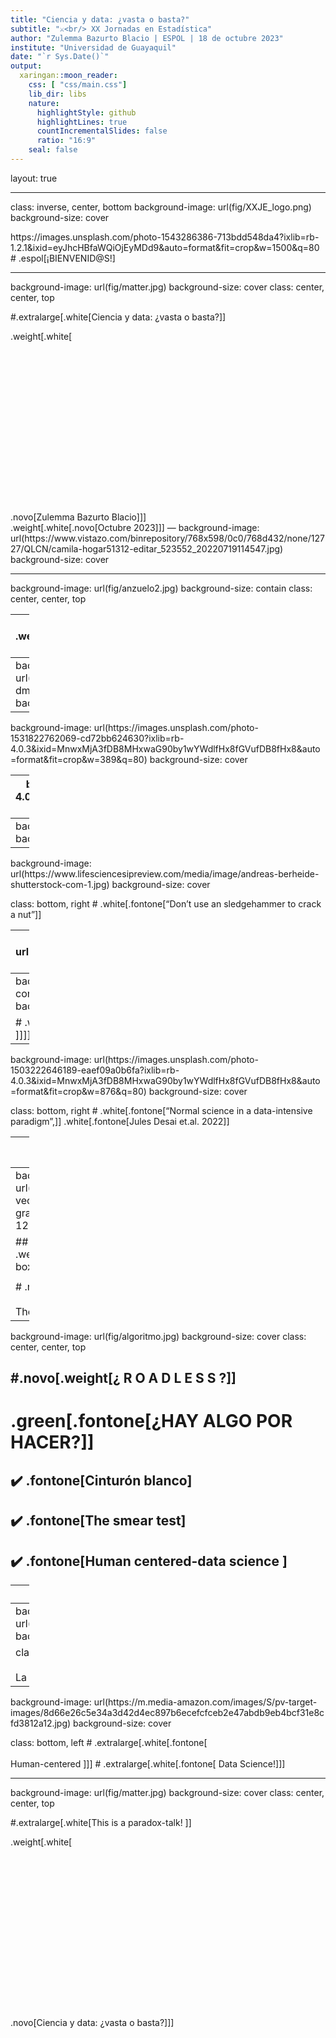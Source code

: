 ---
title: "Ciencia y data: ¿vasta o basta?"
subtitle: "⚔<br/> XX Jornadas en Estadística"
author: "Zulemma Bazurto Blacio | ESPOL | 18 de octubre 2023"
institute: "Universidad de Guayaquil"
date: "`r Sys.Date()`"
output:
  xaringan::moon_reader:
    css: [ "css/main.css"]
    lib_dir: libs
    nature:
      highlightStyle: github
      highlightLines: true
      countIncrementalSlides: false
      ratio: "16:9"
    seal: false  
---

layout: true


---

class: inverse, center, bottom
background-image: url(fig/XXJE_logo.png)
background-size: cover


https://images.unsplash.com/photo-1543286386-713bdd548da4?ixlib=rb-1.2.1&ixid=eyJhcHBfaWQiOjEyMDd9&auto=format&fit=crop&w=1500&q=80
# .espol[¡BIENVENID@S!]

---

background-image: url(fig/matter.jpg)
background-size: cover
class: center, center, top

#.extralarge[.white[Ciencia y data: ¿vasta o basta?]]


.weight[.white[<br><br><br><br><br><br><br><br><br><br><br><br><br><br><br><br><br>.novo[Zulemma Bazurto Blacio]]]
<br>
.weight[.white[.novo[Octubre 2023]]]
---
background-image: url(https://www.vistazo.com/binrepository/768x598/0c0/768d432/none/12727/QLCN/camila-hogar51312-editar_523552_20220719114547.jpg)
background-size: cover


---

background-image: url(fig/anzuelo2.jpg)
background-size: contain
class: center, center, top

---
## .weight[.fontone[.greenlime[.center[¿Va de Ciencia o va de data?]]]]

<div class="row">
<div class="col-2x textcenter textmiddle"><IMG class="imagen-respons" src="fig/vamos.png"></div>
<div class="col-2x  textmiddle fontone black large">
<ul style="list-style-type: none">
        <li>✔️ Morfosintaxis: ¿sustantivos? ¿verbos? </li> 
        <br>
        <li>✔️ ️Arreglos: # de espacios disponibles para las letras</li>
        <br>
        <li>✔️ Combinación vs # máxima de vocales en el arreglo</li>
        <br>
        <li>....un poquito de R y métrica</li>
        </ul>
</div>

---
background-image: url(https://media.tenor.com/OK-dmx5cqJkAAAAC/dramatic-music.gif)
background-size: contain

---
background-image: url(https://images.unsplash.com/photo-1531822762069-cd72bb624630?ixlib=rb-4.0.3&ixid=MnwxMjA3fDB8MHxwaG90by1wYWdlfHx8fGVufDB8fHx8&auto=format&fit=crop&w=389&q=80)
background-size: cover

---
background-image: url(https://images.unsplash.com/photo-1623074348655-508fc23724e0?ixlib=rb-4.0.3&ixid=MnwxMjA3fDB8MHxwaG90by1wYWdlfHx8fGVufDB8fHx8&auto=format&fit=crop&w=875&q=80)
background-size: cover
---
background-image: url(https://petewarden.files.wordpress.com/2014/06/nobrain.png?w=584&h=432)
background-size: cover

---

background-image: url(https://www.lifesciencesipreview.com/media/image/andreas-berheide-shutterstock-com-1.jpg)
background-size: cover

class: bottom, right
# .white[.fontone["Don't use an sledgehammer to crack a nut"]]

---
background-image: url(https://media.tenor.com/gBHJtNMfw90AAAAM/data-star-trek.gif)
background-size: contain

---
background-image: url(https://www.uxban.com/wp-content/uploads/2019/10/dormitorio_dos_ambientes.jpg)
background-size: contain



# .weight[.fontone[.white[.center[Maximalist  vs Minimalist ]]]]





---
background-image: url(https://images.unsplash.com/photo-1503222646189-eaef09a0b6fa?ixlib=rb-4.0.3&ixid=MnwxMjA3fDB8MHxwaG90by1wYWdlfHx8fGVufDB8fHx8&auto=format&fit=crop&w=876&q=80)
background-size: cover

class: bottom, right
# .white[.fontone["Normal science in a data-intensive paradigm",]]
.white[.fontone[Jules Desai et.al. 2022]]

---
background-color: #32cd32
class: center, center

# .white[.fontone[Implicaciones de la Ciencia agnóstica]]

.aligncenter[<IMG class="imagen-respons" src="fig/table.png">]

.white[.fontone[Jules Desai et.al. 2022]]
---
background-image: url(https://img.freepik.com/premium-vector/yellow-chartreuse-green-lime-green-gradient-wallpaper-background_172010-1264.jpg)
background-size: cover

## .weight[.fontone[.white[.center[.textoverline["Black box" problems!]]]]]


<div class="row">
<div class="col-4x textcenter textmiddle">.weight[.white[.fontone[Opacidad de los algoritmos
]]]</div>
<div class="col-2x textcenter textmiddle"><IMG class="img-responsive" src="https://www.researchgate.net/publication/249423501/figure/fig5/AS:340685396955142@1458237136895/Ready-Made-Science-versus-Science-in-the-Making.png" ></div>
<div class="col-4x textcenter textmiddle">.weight[.white[.fontone[Ciencia sin teoría]]]</div>
</div>

# .right[.fontone[.white[<br><br>The paradoxical faces of Data Science]]]
---
background-image: url(fig/algoritmo.jpg)
background-size: cover
class: center, center, top

#.novo[.weight[¿ R O A D L E S S ?]]
---
# .green[.fontone[¿HAY ALGO POR HACER?]]


## ✔️ .fontone[Cinturón blanco]

## ✔️ .fontone[The smear test]

## ✔️ .fontone[Human centered-data science ]

---
background-image: url(fig/desaprende.jpg)
background-size: cover

class: bottom, left

## .novo[.white[.weight[.fontone[D E S A P R E N D E R]]]]
---
background-image: url(https://cdn.apartmenttherapy.info/image/upload/f_auto,q_auto:eco,c_fit,w_730,h_488/k%2Farchive%2Fe00f17b51b459f311bd60dba9f4d3f464a6379cd)
background-size: cover

class: center, center
# .extralarge[.white[.fontone[<br><br>La prueba del risotto]]]

---
background-image: url(https://m.media-amazon.com/images/S/pv-target-images/8d66e26c5e34a3d42d4ec897b6ecefcfceb2e47abdb9eb4bcf31e8cfd3812a12.jpg)
background-size: cover

class: bottom, left
# .extralarge[.white[.fontone[<br><br>Human-centered ]]]
# .extralarge[.white[.fontone[ Data Science!]]]

---
background-image: url(fig/matter.jpg)
background-size: cover
class: center, center, top

#.extralarge[.white[This is a paradox-talk! ]]

.weight[.white[<br><br><br><br><br><br><br><br><br><br><br><br><br><br><br><br><br>.novo[Ciencia y data: ¿vasta o basta?]]]








